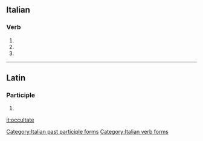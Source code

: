 ==Italian==

===Verb===
{{head|it|verb form}}

# {{inflection of|occultare||2|p|pres|ind|lang=it}}
# {{inflection of|occultare||2|p|imp|lang=it}}
# {{feminine plural of|occultato|lang=it}}

[[Category:Italian past participle forms]]
[[Category:Italian verb forms]]

----

==Latin==

===Participle===
{{la-part-form|occultāte}}

# {{inflection of|occultātus||voc|m|s|lang=la}}

[[it:occultate]]